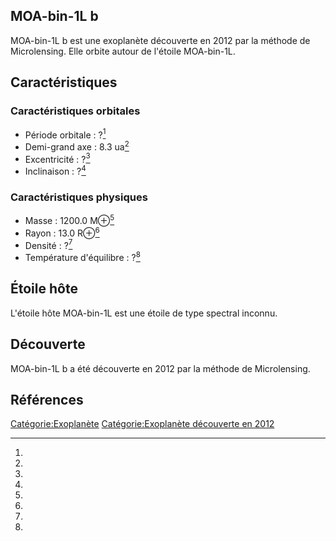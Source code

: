 == MOA-bin-1L b ==

{{Infobox Exoplanète
| nom = MOA-bin-1L b
| image = 
| légende = 
| étoile = MOA-bin-1L
| constellation = 
| ascension_droite = 
| déclinaison = 
| distance = ?
| type_spectral = ?
| masse = 1200.0 M⊕<ref></ref>
| rayon = 13.0 R⊕<ref></ref>
| densité = ?<ref></ref>
| gravité = ?<ref></ref>
| température = ?<ref></ref>
| période = ?<ref></ref>
| demi_grand_axe = 8.3 ua<ref></ref>
| excentricité = ?<ref></ref>
| inclinaison = ?<ref></ref>
| méthode_découverte = Microlensing
| date_découverte = 2012
| statut = Confirmée
}}

MOA-bin-1L b est une exoplanète découverte en 2012 par la méthode de Microlensing. Elle orbite autour de l'étoile MOA-bin-1L.

== Caractéristiques ==

=== Caractéristiques orbitales ===
* Période orbitale : ?<ref></ref>
* Demi-grand axe : 8.3 ua<ref></ref>
* Excentricité : ?<ref></ref>
* Inclinaison : ?<ref></ref>

=== Caractéristiques physiques ===
* Masse : 1200.0 M⊕<ref></ref>
* Rayon : 13.0 R⊕<ref></ref>
* Densité : ?<ref></ref>
* Température d'équilibre : ?<ref></ref>

== Étoile hôte ==

{{Infobox Étoile
| nom = MOA-bin-1L
| image = 
| légende = 
| constellation = 
| ascension_droite = 
| déclinaison = 
| distance = ?
| type_spectral = ?
| magnitude_absolue = 
| magnitude_apparente = 
| masse = ?<ref></ref>
| rayon = ?<ref></ref>
| température = ?<ref></ref>
| métallicité = ?<ref></ref>
| âge = ?<ref></ref>
}}

L'étoile hôte MOA-bin-1L est une étoile de type spectral inconnu.

== Découverte ==

MOA-bin-1L b a été découverte en 2012 par la méthode de Microlensing.

== Références ==
<references />

[[Catégorie:Exoplanète]]
[[Catégorie:Exoplanète découverte en 2012]]
